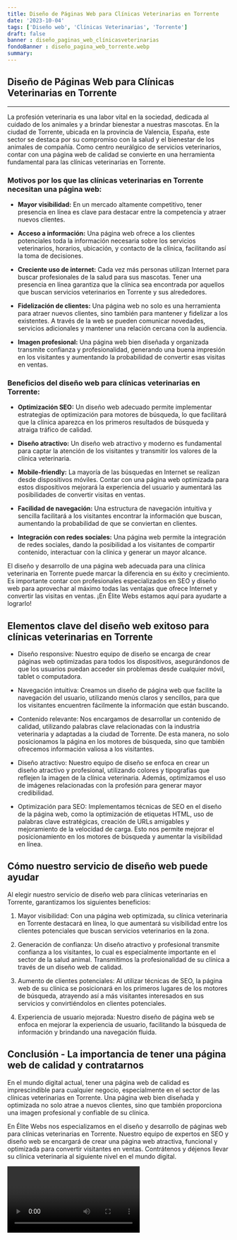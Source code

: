 ```yaml
---
title: Diseño de Páginas Web para Clínicas Veterinarias en Torrente
date: '2023-10-04'
tags: ['Diseño web', 'Clínicas Veterinarias', 'Torrente']
draft: false
banner : diseño_paginas_web_clínicasveterinarias
fondoBanner : diseño_pagina_web_torrente.webp
summary: 
---
```


## **Diseño de Páginas Web para Clínicas Veterinarias en Torrente**

---

La profesión veterinaria es una labor vital en la sociedad, dedicada al cuidado de los animales y a brindar bienestar a nuestras mascotas. En la ciudad de Torrente, ubicada en la provincia de Valencia, España, este sector se destaca por su compromiso con la salud y el bienestar de los animales de compañía. Como centro neurálgico de servicios veterinarios, contar con una página web de calidad se convierte en una herramienta fundamental para las clínicas veterinarias en Torrente.

### **Motivos por los que las clínicas veterinarias en Torrente necesitan una página web:**

- **Mayor visibilidad:** En un mercado altamente competitivo, tener presencia en línea es clave para destacar entre la competencia y atraer nuevos clientes.

- **Acceso a información:** Una página web ofrece a los clientes potenciales toda la información necesaria sobre los servicios veterinarios, horarios, ubicación, y contacto de la clínica, facilitando así la toma de decisiones.

- **Creciente uso de internet:** Cada vez más personas utilizan Internet para buscar profesionales de la salud para sus mascotas. Tener una presencia en línea garantiza que la clínica sea encontrada por aquellos que buscan servicios veterinarios en Torrente y sus alrededores.

- **Fidelización de clientes:** Una página web no solo es una herramienta para atraer nuevos clientes, sino también para mantener y fidelizar a los existentes. A través de la web se pueden comunicar novedades, servicios adicionales y mantener una relación cercana con la audiencia.

- **Imagen profesional:** Una página web bien diseñada y organizada transmite confianza y profesionalidad, generando una buena impresión en los visitantes y aumentando la probabilidad de convertir esas visitas en ventas.

### **Beneficios del diseño web para clínicas veterinarias en Torrente:**

- **Optimización SEO:** Un diseño web adecuado permite implementar estrategias de optimización para motores de búsqueda, lo que facilitará que la clínica aparezca en los primeros resultados de búsqueda y atraiga tráfico de calidad.

- **Diseño atractivo:** Un diseño web atractivo y moderno es fundamental para captar la atención de los visitantes y transmitir los valores de la clínica veterinaria.

- **Mobile-friendly:** La mayoría de las búsquedas en Internet se realizan desde dispositivos móviles. Contar con una página web optimizada para estos dispositivos mejorará la experiencia del usuario y aumentará las posibilidades de convertir visitas en ventas.

- **Facilidad de navegación:** Una estructura de navegación intuitiva y sencilla facilitará a los visitantes encontrar la información que buscan, aumentando la probabilidad de que se conviertan en clientes.

- **Integración con redes sociales:** Una página web permite la integración de redes sociales, dando la posibilidad a los visitantes de compartir contenido, interactuar con la clínica y generar un mayor alcance.

El diseño y desarrollo de una página web adecuada para una clínica veterinaria en Torrente puede marcar la diferencia en su éxito y crecimiento. Es importante contar con profesionales especializados en SEO y diseño web para aprovechar al máximo todas las ventajas que ofrece Internet y convertir las visitas en ventas. ¡En Élite Webs estamos aquí para ayudarte a lograrlo!

<GifSeo />

<Cta />

## Elementos clave del diseño web exitoso para clínicas veterinarias en Torrente

- Diseño responsive: Nuestro equipo de diseño se encarga de crear páginas web optimizadas para todos los dispositivos, asegurándonos de que los usuarios puedan acceder sin problemas desde cualquier móvil, tablet o computadora.

- Navegación intuitiva: Creamos un diseño de página web que facilite la navegación del usuario, utilizando menús claros y sencillos, para que los visitantes encuentren fácilmente la información que están buscando.

- Contenido relevante: Nos encargamos de desarrollar un contenido de calidad, utilizando palabras clave relacionadas con la industria veterinaria y adaptadas a la ciudad de Torrente. De esta manera, no solo posicionamos la página en los motores de búsqueda, sino que también ofrecemos información valiosa a los visitantes.

- Diseño atractivo: Nuestro equipo de diseño se enfoca en crear un diseño atractivo y profesional, utilizando colores y tipografías que reflejen la imagen de la clínica veterinaria. Además, optimizamos el uso de imágenes relacionadas con la profesión para generar mayor credibilidad.

- Optimización para SEO: Implementamos técnicas de SEO en el diseño de la página web, como la optimización de etiquetas HTML, uso de palabras clave estratégicas, creación de URLs amigables y mejoramiento de la velocidad de carga. Esto nos permite mejorar el posicionamiento en los motores de búsqueda y aumentar la visibilidad en línea.

## Cómo nuestro servicio de diseño web puede ayudar

Al elegir nuestro servicio de diseño web para clínicas veterinarias en Torrente, garantizamos los siguientes beneficios:

1. Mayor visibilidad: Con una página web optimizada, su clínica veterinaria en Torrente destacará en línea, lo que aumentará su visibilidad entre los clientes potenciales que buscan servicios veterinarios en la zona.

2. Generación de confianza: Un diseño atractivo y profesional transmite confianza a los visitantes, lo cual es especialmente importante en el sector de la salud animal. Transmitimos la profesionalidad de su clínica a través de un diseño web de calidad.

3. Aumento de clientes potenciales: Al utilizar técnicas de SEO, la página web de su clínica se posicionará en los primeros lugares de los motores de búsqueda, atrayendo así a más visitantes interesados en sus servicios y convirtiéndolos en clientes potenciales.

4. Experiencia de usuario mejorada: Nuestro diseño de página web se enfoca en mejorar la experiencia de usuario, facilitando la búsqueda de información y brindando una navegación fluida.

## Conclusión - La importancia de tener una página web de calidad y contratarnos

En el mundo digital actual, tener una página web de calidad es imprescindible para cualquier negocio, especialmente en el sector de las clínicas veterinarias en Torrente. Una página web bien diseñada y optimizada no solo atrae a nuevos clientes, sino que también proporciona una imagen profesional y confiable de su clínica.

En Élite Webs nos especializamos en el diseño y desarrollo de páginas web para clínicas veterinarias en Torrente. Nuestro equipo de expertos en SEO y diseño web se encargará de crear una página web atractiva, funcional y optimizada para convertir visitantes en ventas. Contrátenos y déjenos llevar su clínica veterinaria al siguiente nivel en el mundo digital.

<Video />

<CtaBot job='Clínicas Veterinarias' city='Torrente'/>

<Gmaps query='Torrente+españa+maps' />